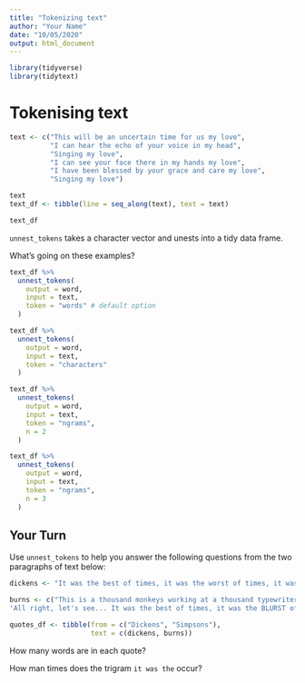 ```yaml
---
title: "Tokenizing text"
author: "Your Name"
date: "10/05/2020"
output: html_document
---
```


```r
library(tidyverse)
library(tidytext)
```

# Tokenising text

```r
text <- c("This will be an uncertain time for us my love",
          "I can hear the echo of your voice in my head",
          "Singing my love",
          "I can see your face there in my hands my love",
          "I have been blessed by your grace and care my love",
          "Singing my love")

text
text_df <- tibble(line = seq_along(text), text = text)

text_df
```

`unnest_tokens` takes a character vector and unests into a tidy data frame.

What's going on these examples?

```r
text_df %>%
  unnest_tokens(
    output = word,
    input = text,
    token = "words" # default option
  ) 
```

```r
text_df %>%
  unnest_tokens(
    output = word,
    input = text,
    token = "characters"
  )
```

```r
text_df %>%
  unnest_tokens(
    output = word,
    input = text,
    token = "ngrams",
    n = 2
  )
```

```r
text_df %>%
  unnest_tokens(
    output = word,
    input = text,
    token = "ngrams",
    n = 3
  )
```

## Your Turn

Use `unnest_tokens` to help you answer the following questions from
the two paragraphs of text below:

```r
dickens <- "It was the best of times, it was the worst of times, it was the age of wisdom, it was the age of foolishness, it was the epoch of belief, it was the epoch of incredulity, it was the season of Light, it was the season of Darkness, it was the spring of hope, it was the winter of despair, we had everything before us, we had nothing before us, we were all going direct to Heaven, we were all going direct the other way - in short, the period was so far like the present period, that some of its noisiest authorities insisted on its being received, for good or for evil, in the superlative degree of comparison only."

burns <- c("This is a thousand monkeys working at a thousand typewriters. Soon, they'll have finished the greatest novel known to man. 
'All right, let's see... It was the best of times, it was the BLURST of times?' You stupid monkey.")

quotes_df <- tibble(from = c("Dickens", "Simpsons"),
                    text = c(dickens, burns))
```

How many words are in each quote?

How man times does the trigram `it was the` occur?
